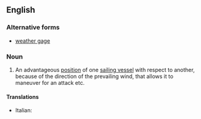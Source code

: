 ==English==

===Alternative forms===
* [[weather gage]]

===Noun===
{{wikipedia|weather gage}}
{{en-noun|head=[[weather]] [[gauge]]|-}}

# {{context|obsolete|naval}} An advantageous [[position]] of one [[sailing vessel]] with respect to another, because of the direction of the prevailing wind, that allows it to maneuver for an attack etc.

====Translations====
{{trans-top|advantageous position of one sailing vessel with respect to another}}
* Italian: {{t-|it|sopravento|m}}
{{trans-mid}}
{{trans-bottom}}